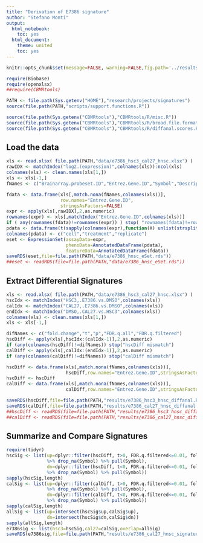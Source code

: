 ```yaml
---
title: "Derivation of E7386 signature"
author: "Stefano Monti"
output:
  html_notebook:
    toc: yes
  html_document:
    theme: united
    toc: yes
---
```


```r
knitr::opts_chunk$set(message=FALSE, warning=FALSE,fig.path='../results/figures/')
```


```r
require(Biobase)
require(openxlsx)
##require(CBMRtools)

PATH <- file.path(Sys.getenv("HOME"),"research/projects/signatures")
source(file.path(PATH,"scripts/support.functions.R"))

source(file.path(Sys.getenv("CBMRtools"),"CBMRtools/R/misc.R"))
source(file.path(Sys.getenv("CBMRtools"),"CBMRtools/R/broad.file.formats.R"))
source(file.path(Sys.getenv("CBMRtools"),"CBMRtools/R/diffanal.scores.R")) 
```

## Load the data

```r
xls <- read.xlsx( file.path(PATH,"data/e7386_hsc3_cal27_hnsc.xlsx") )
rawIDX <- matchIndex("log2.(expression)",colnames(xls)):ncol(xls)
colnames(xls) <- clean.names(xls[1,])
xls <- xls[-1,]
fNames <- c("Brainarray.probeset.ID","Entrez.Gene.ID","Symbol","Description")

fdata <- data.frame(xls[,match.nona(fNames,colnames(xls))],
                    row.names="Entrez.Gene.ID",
                    stringsAsFactors=FALSE)
expr <- apply(xls[,rawIDX],2,as.numeric)
rownames(expr) <- xls[,matchIndex("Entrez.Gene.ID",colnames(xls))]
if ( any(rownames(fdata)!=rownames(expr)) ) stop( "rownames(fdata)!=rownames(expr)" )
pdata <- data.frame(t(sapply(colnames(expr),function(X) unlist(strsplit(X,split="\\.")))))
colnames(pdata) <- c("cell","treatment","replicate") 
eset <- ExpressionSet(assayData=expr,
                      phenoData=AnnotatedDataFrame(pdata),
                      featureData=AnnotatedDataFrame(fdata))
saveRDS(eset,file=file.path(PATH,"data/e7386_hnsc_eSet.rds"))
##eset <- readRDS(file=file.path(PATH,"data/e7386_hnsc_eSet.rds"))
```

## Extract Differential Signatures

```r
xls <- read.xlsx( file.path(PATH,"data/e7386_hsc3_cal27_hnsc.xlsx") )
hscIdx <- matchIndex("HSC3,.E7386.vs.DMSO",colnames(xls))
calIdx <- matchIndex("CAL27,.E7386.vs.DMSO",colnames(xls))
endIdx <- matchIndex("DMSO,.CAL27.vs.HSC3",colnames(xls))
colnames(xls) <- clean.names(xls[1,])
xls <- xls[-1,] 

difNames <- c("fold.change","t","p","FDR.q.all","FDR.q.filtered")
hscDiff <- apply(xls[,hscIdx:(calIdx-1)],2,as.numeric)
if (any(colnames(hscDiff)!=difNames)) stop("hscDiff mismatch")
calDiff <- apply(xls[,calIdx:(endIdx-1)],2,as.numeric)
if (any(colnames(calDiff)!=difNames)) stop("calDiff mismatch")

hscDiff <- data.frame(xls[,match.nona(fNames,colnames(xls))],
                      hscDiff,row.names="Entrez.Gene.ID",stringsAsFactors=FALSE)
hscDiff <- hscDiff
calDiff <- data.frame(xls[,match.nona(fNames,colnames(xls))],
                      calDiff,row.names="Entrez.Gene.ID",stringsAsFactors=FALSE)

saveRDS(hscDiff,file=file.path(PATH,"results/e7386_hsc3_hnsc_diffanal.RDS"))
saveRDS(calDiff,file=file.path(PATH,"results/e7386_cal27_hnsc_diffanal.RDS"))
##hscDiff <- readRDS(file=file.path(PATH,"results/e7386_hsc3_hnsc_diffanal.RDS"))
##calDiff <- readRDS(file=file.path(PATH,"results/e7386_cal27_hnsc_diffanal.RDS"))
```

## Summarize and Compare Signatures

```r
require(tidyr)
hscSig <- list(up=dplyr::filter(hscDiff, t>0, FDR.q.filtered<=0.01, fold.change> +1.5)
               %>% drop_na(Symbol) %>% pull(Symbol),
               dn=dplyr::filter(hscDiff, t<0, FDR.q.filtered<=0.01, fold.change< -1.5)
               %>% drop_na(Symbol) %>% pull(Symbol))
sapply(hscSig,length)
calSig <- list(up=dplyr::filter(calDiff, t>0, FDR.q.filtered<=0.01, fold.change> +1.5)
               %>% drop_na(Symbol) %>% pull(Symbol),
               dn=dplyr::filter(calDiff, t<0, FDR.q.filtered<=0.01, fold.change< -1.5)
               %>% drop_na(Symbol) %>% pull(Symbol))
sapply(calSig,length)
allSig <- list(up=intersect(hscSig$up,calSig$up),
               dn=intersect(hscSig$dn,calSig$dn))
sapply(allSig,length)
e7386sig <- list(hsc3=hscSig,cal27=calSig,overlap=allSig)
saveRDS(e7386sig,file=file.path(PATH,"results/e7386_cal27_hnsc_signatures.RDS"))
```
